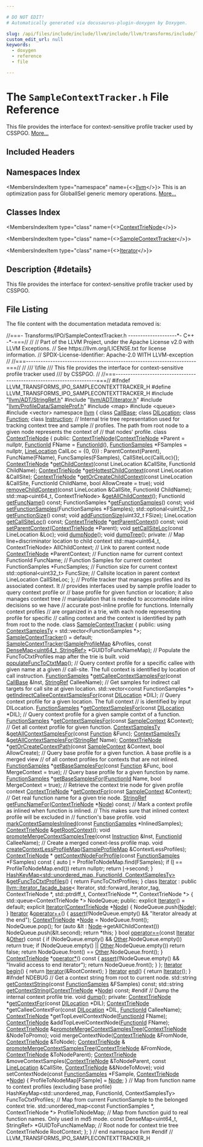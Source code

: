 ```yaml
---

# DO NOT EDIT!
# Automatically generated via docusaurus-plugin-doxygen by Doxygen.

slug: /api/files/include/include/llvm/include/llvm/transforms/include/llvm/transforms/ipo/samplecontexttracker-h
custom_edit_url: null
keywords:
  - doxygen
  - reference
  - file

---
```





# The `SampleContextTracker.h` File Reference

<DoxygenPage pluginConfig={pluginConfig}>

This file provides the interface for context-sensitive profile tracker used by CSSPGO. <a href="#details">More...</a>

## Included Headers

<IncludesList>
<IncludesListItem
  filePath="llvm/ADT/StringRef.h"
  permalink="/docs/api/files/include/include/llvm/include/llvm/adt/stringref-h"
  isLocal="true" />
<IncludesListItem
  filePath="llvm/ADT/iterator.h"
  permalink="/docs/api/files/include/include/llvm/include/llvm/adt/iterator-h"
  isLocal="true" />
<IncludesListItem
  filePath="llvm/ProfileData/SampleProf.h"
  permalink="/docs/api/files/include/include/llvm/include/llvm/profiledata/sampleprof-h"
  isLocal="true" />
<IncludesListItem
  filePath="map"
  permalink=""
  isLocal="false" />
<IncludesListItem
  filePath="queue"
  permalink=""
  isLocal="false" />
<IncludesListItem
  filePath="vector"
  permalink=""
  isLocal="false" />
</IncludesList>

## Namespaces Index

<MembersIndex>

<MembersIndexItem
  type="namespace"
  name={<><a href="/docs/api/namespaces/llvm">llvm</a></>}>
This is an optimization pass for GlobalISel generic memory operations. <a href="/docs/api/namespaces/llvm/#details">More...</a>
</MembersIndexItem>

</MembersIndex>

## Classes Index

<MembersIndex>

<MembersIndexItem
  type="class"
  name={<><a href="/docs/api/classes/llvm/contexttrienode">ContextTrieNode</a></>}>
</MembersIndexItem>

<MembersIndexItem
  type="class"
  name={<><a href="/docs/api/classes/llvm/samplecontexttracker">SampleContextTracker</a></>}>
</MembersIndexItem>

<MembersIndexItem
  type="class"
  name={<><a href="/docs/api/classes/llvm/samplecontexttracker/iterator">Iterator</a></>}>
</MembersIndexItem>

</MembersIndex>

## Description {#details}

This file provides the interface for context-sensitive profile tracker used by CSSPGO.

## File Listing

The file content with the documentation metadata removed is:

<ProgramListing>

<Link id="l00001" /><CodeLine lineNumber="1"><Highlight kind="comment">//===- Transforms/IPO/SampleContextTracker.h --------------------&#42;- C++ -&#42;-===//</Highlight><Highlight kind="normal"></Highlight></CodeLine>
<Link id="l00002" /><CodeLine lineNumber="2"><Highlight kind="normal"></Highlight><Highlight kind="comment">//</Highlight><Highlight kind="normal"></Highlight></CodeLine>
<Link id="l00003" /><CodeLine lineNumber="3"><Highlight kind="normal"></Highlight><Highlight kind="comment">// Part of the LLVM Project, under the Apache License v2.0 with LLVM Exceptions.</Highlight><Highlight kind="normal"></Highlight></CodeLine>
<Link id="l00004" /><CodeLine lineNumber="4"><Highlight kind="normal"></Highlight><Highlight kind="comment">// See https://llvm.org/LICENSE.txt for license information.</Highlight><Highlight kind="normal"></Highlight></CodeLine>
<Link id="l00005" /><CodeLine lineNumber="5"><Highlight kind="normal"></Highlight><Highlight kind="comment">// SPDX-License-Identifier: Apache-2.0 WITH LLVM-exception</Highlight><Highlight kind="normal"></Highlight></CodeLine>
<Link id="l00006" /><CodeLine lineNumber="6"><Highlight kind="normal"></Highlight><Highlight kind="comment">//</Highlight><Highlight kind="normal"></Highlight></CodeLine>
<Link id="l00007" /><CodeLine lineNumber="7"><Highlight kind="normal"></Highlight><Highlight kind="comment">//===----------------------------------------------------------------------===//</Highlight><Highlight kind="normal"></Highlight></CodeLine>
<Link id="l00008" /><CodeLine lineNumber="8"><Highlight kind="normal"></Highlight><Highlight kind="comment">//</Highlight><Highlight kind="comment"></Highlight></CodeLine>
<Link id="l00009" /><CodeLine lineNumber="9"><Highlight kind="comment">/// \\file</Highlight></CodeLine>
<Link id="l00010" /><CodeLine lineNumber="10"><Highlight kind="comment">/// This file provides the interface for context-sensitive profile tracker used</Highlight></CodeLine>
<Link id="l00011" /><CodeLine lineNumber="11"><Highlight kind="comment">/// by CSSPGO.</Highlight><Highlight kind="normal"></Highlight></CodeLine>
<Link id="l00012" /><CodeLine lineNumber="12"><Highlight kind="normal"></Highlight><Highlight kind="comment">//</Highlight><Highlight kind="normal"></Highlight></CodeLine>
<Link id="l00013" /><CodeLine lineNumber="13"><Highlight kind="normal"></Highlight><Highlight kind="comment">//===----------------------------------------------------------------------===//</Highlight><Highlight kind="normal"></Highlight></CodeLine>
<Link id="l00014" /><CodeLine lineNumber="14"><Highlight kind="normal"></Highlight></CodeLine>
<Link id="l00015" /><CodeLine lineNumber="15"><Highlight kind="normal"></Highlight><Highlight kind="preprocessor">#ifndef LLVM&#95;TRANSFORMS&#95;IPO&#95;SAMPLECONTEXTTRACKER&#95;H</Highlight><Highlight kind="normal"></Highlight></CodeLine>
<Link id="l00016" /><CodeLine lineNumber="16"><Highlight kind="normal"></Highlight><Highlight kind="preprocessor">#define LLVM&#95;TRANSFORMS&#95;IPO&#95;SAMPLECONTEXTTRACKER&#95;H</Highlight><Highlight kind="normal"></Highlight></CodeLine>
<Link id="l00017" /><CodeLine lineNumber="17"><Highlight kind="normal"></Highlight></CodeLine>
<Link id="l00018" /><CodeLine lineNumber="18"><Highlight kind="normal"></Highlight><Highlight kind="preprocessor">#include &quot;<a href="/docs/api/files/include/include/llvm/include/llvm/adt/stringref-h">llvm/ADT/StringRef.h</a>&quot;</Highlight><Highlight kind="normal"></Highlight></CodeLine>
<Link id="l00019" /><CodeLine lineNumber="19"><Highlight kind="normal"></Highlight><Highlight kind="preprocessor">#include &quot;<a href="/docs/api/files/include/include/llvm/include/llvm/adt/iterator-h">llvm/ADT/iterator.h</a>&quot;</Highlight><Highlight kind="normal"></Highlight></CodeLine>
<Link id="l00020" /><CodeLine lineNumber="20"><Highlight kind="normal"></Highlight><Highlight kind="preprocessor">#include &quot;<a href="/docs/api/files/include/include/llvm/include/llvm/profiledata/sampleprof-h">llvm/ProfileData/SampleProf.h</a>&quot;</Highlight><Highlight kind="normal"></Highlight></CodeLine>
<Link id="l00021" /><CodeLine lineNumber="21"><Highlight kind="normal"></Highlight><Highlight kind="preprocessor">#include &lt;map&gt;</Highlight><Highlight kind="normal"></Highlight></CodeLine>
<Link id="l00022" /><CodeLine lineNumber="22"><Highlight kind="normal"></Highlight><Highlight kind="preprocessor">#include &lt;queue&gt;</Highlight><Highlight kind="normal"></Highlight></CodeLine>
<Link id="l00023" /><CodeLine lineNumber="23"><Highlight kind="normal"></Highlight><Highlight kind="preprocessor">#include &lt;vector&gt;</Highlight><Highlight kind="normal"></Highlight></CodeLine>
<Link id="l00024" /><CodeLine lineNumber="24"><Highlight kind="normal"></Highlight></CodeLine>
<Link id="l00025" /><CodeLine lineNumber="25"><Highlight kind="normal"></Highlight><Highlight kind="keyword">namespace </Highlight><Highlight kind="normal"><a href="/docs/api/namespaces/llvm">llvm</a> &#123;</Highlight></CodeLine>
<Link id="l00026" /><CodeLine lineNumber="26"><Highlight kind="normal"></Highlight><Highlight kind="keyword">class </Highlight><Highlight kind="normal"><a href="/docs/api/classes/llvm/callbase">CallBase</a>;</Highlight></CodeLine>
<Link id="l00027" /><CodeLine lineNumber="27"><Highlight kind="normal"></Highlight><Highlight kind="keyword">class </Highlight><Highlight kind="normal"><a href="/docs/api/classes/llvm/dilocation">DILocation</a>;</Highlight></CodeLine>
<Link id="l00028" /><CodeLine lineNumber="28"><Highlight kind="normal"></Highlight><Highlight kind="keyword">class </Highlight><Highlight kind="normal"><a href="/docs/api/classes/llvm/function">Function</a>;</Highlight></CodeLine>
<Link id="l00029" /><CodeLine lineNumber="29"><Highlight kind="normal"></Highlight><Highlight kind="keyword">class </Highlight><Highlight kind="normal"><a href="/docs/api/classes/llvm/instruction">Instruction</a>;</Highlight></CodeLine>
<Link id="l00030" /><CodeLine lineNumber="30"><Highlight kind="normal"></Highlight></CodeLine>
<Link id="l00031" /><CodeLine lineNumber="31"><Highlight kind="normal"></Highlight><Highlight kind="comment">// Internal trie tree representation used for tracking context tree and sample</Highlight><Highlight kind="normal"></Highlight></CodeLine>
<Link id="l00032" /><CodeLine lineNumber="32"><Highlight kind="normal"></Highlight><Highlight kind="comment">// profiles. The path from root node to a given node represents the context of</Highlight><Highlight kind="normal"></Highlight></CodeLine>
<Link id="l00033" /><CodeLine lineNumber="33"><Highlight kind="normal"></Highlight><Highlight kind="comment">// that nodes&#39; profile.</Highlight><Highlight kind="normal"></Highlight></CodeLine>
<Link id="l00034" /><CodeLine lineNumber="34" lineLink="/docs/api/classes/llvm/contexttrienode"><Highlight kind="normal"></Highlight><Highlight kind="keyword">class </Highlight><Highlight kind="normal"><a href="/docs/api/classes/llvm/contexttrienode/#ad99cc0c31b712fcf6713422c0354c0e9">ContextTrieNode</a> &#123;</Highlight></CodeLine>
<Link id="l00035" /><CodeLine lineNumber="35"><Highlight kind="normal"></Highlight><Highlight kind="keyword">public</Highlight><Highlight kind="normal">:</Highlight></CodeLine>
<Link id="l00036" /><CodeLine lineNumber="36" lineLink="/docs/api/classes/llvm/contexttrienode/#ad99cc0c31b712fcf6713422c0354c0e9"><Highlight kind="normal">  <a href="/docs/api/classes/llvm/contexttrienode/#ad99cc0c31b712fcf6713422c0354c0e9">ContextTrieNode</a>(<a href="/docs/api/classes/llvm/contexttrienode/#ad99cc0c31b712fcf6713422c0354c0e9">ContextTrieNode</a> &#42;Parent = </Highlight><Highlight kind="keyword">nullptr</Highlight><Highlight kind="normal">,</Highlight></CodeLine>
<Link id="l00037" /><CodeLine lineNumber="37"><Highlight kind="normal">                  <a href="/docs/api/classes/llvm/sampleprof/functionid">FunctionId</a> FName = <a href="/docs/api/classes/llvm/sampleprof/functionid">FunctionId</a>(),</Highlight></CodeLine>
<Link id="l00038" /><CodeLine lineNumber="38"><Highlight kind="normal">                  <a href="/docs/api/classes/llvm/sampleprof/functionsamples">FunctionSamples</a> &#42;FSamples = </Highlight><Highlight kind="keyword">nullptr</Highlight><Highlight kind="normal">,</Highlight></CodeLine>
<Link id="l00039" /><CodeLine lineNumber="39"><Highlight kind="normal">                  <a href="/docs/api/structs/llvm/sampleprof/linelocation">LineLocation</a> CallLoc = &#123;0, 0&#125;)</Highlight></CodeLine>
<Link id="l00040" /><CodeLine lineNumber="40"><Highlight kind="normal">      : ParentContext(Parent), FuncName(FName), FuncSamples(FSamples),</Highlight></CodeLine>
<Link id="l00041" /><CodeLine lineNumber="41"><Highlight kind="normal">        CallSiteLoc(CallLoc)&#123;&#125;;</Highlight></CodeLine>
<Link id="l00042" /><CodeLine lineNumber="42"><Highlight kind="normal">  <a href="/docs/api/classes/llvm/contexttrienode/#ad99cc0c31b712fcf6713422c0354c0e9">ContextTrieNode</a> &#42;<a href="/docs/api/classes/llvm/contexttrienode/#ab05fd0aa0f2a966006e4b4bd448617e7">getChildContext</a>(</Highlight><Highlight kind="keyword">const</Highlight><Highlight kind="normal"> LineLocation &amp;CallSite,</Highlight></CodeLine>
<Link id="l00043" /><CodeLine lineNumber="43"><Highlight kind="normal">                                   FunctionId ChildName);</Highlight></CodeLine>
<Link id="l00044" /><CodeLine lineNumber="44"><Highlight kind="normal">  <a href="/docs/api/classes/llvm/contexttrienode/#ad99cc0c31b712fcf6713422c0354c0e9">ContextTrieNode</a> &#42;<a href="/docs/api/classes/llvm/contexttrienode/#a53db652fc4a21c80c9094604ee15c334">getHottestChildContext</a>(</Highlight><Highlight kind="keyword">const</Highlight><Highlight kind="normal"> LineLocation &amp;CallSite);</Highlight></CodeLine>
<Link id="l00045" /><CodeLine lineNumber="45"><Highlight kind="normal">  <a href="/docs/api/classes/llvm/contexttrienode/#ad99cc0c31b712fcf6713422c0354c0e9">ContextTrieNode</a> &#42;<a href="/docs/api/classes/llvm/contexttrienode/#a0aa47b79624491957a2ba676d69bd886">getOrCreateChildContext</a>(</Highlight><Highlight kind="keyword">const</Highlight><Highlight kind="normal"> LineLocation &amp;CallSite,</Highlight></CodeLine>
<Link id="l00046" /><CodeLine lineNumber="46"><Highlight kind="normal">                                           FunctionId ChildName,</Highlight></CodeLine>
<Link id="l00047" /><CodeLine lineNumber="47"><Highlight kind="normal">                                           </Highlight><Highlight kind="keywordtype">bool</Highlight><Highlight kind="normal"> AllowCreate = </Highlight><Highlight kind="keyword">true</Highlight><Highlight kind="normal">);</Highlight></CodeLine>
<Link id="l00048" /><CodeLine lineNumber="48"><Highlight kind="normal">  </Highlight><Highlight kind="keywordtype">void</Highlight><Highlight kind="normal"> <a href="/docs/api/classes/llvm/contexttrienode/#a77604ff4be17a6eb893f38f8e57d437a">removeChildContext</a>(</Highlight><Highlight kind="keyword">const</Highlight><Highlight kind="normal"> LineLocation &amp;CallSite, FunctionId ChildName);</Highlight></CodeLine>
<Link id="l00049" /><CodeLine lineNumber="49"><Highlight kind="normal">  std::map&lt;uint64&#95;t, ContextTrieNode&gt; &amp;<a href="/docs/api/classes/llvm/contexttrienode/#a0f957c3b9a4c1c915ff992784abea057">getAllChildContext</a>();</Highlight></CodeLine>
<Link id="l00050" /><CodeLine lineNumber="50"><Highlight kind="normal">  FunctionId <a href="/docs/api/classes/llvm/contexttrienode/#a8e8b7da0d22a72878bbaee1cca8bf5a1">getFuncName</a>() </Highlight><Highlight kind="keyword">const</Highlight><Highlight kind="normal">;</Highlight></CodeLine>
<Link id="l00051" /><CodeLine lineNumber="51"><Highlight kind="normal">  FunctionSamples &#42;<a href="/docs/api/classes/llvm/contexttrienode/#a247f427d8cb89802a69482144f937aaf">getFunctionSamples</a>() </Highlight><Highlight kind="keyword">const</Highlight><Highlight kind="normal">;</Highlight></CodeLine>
<Link id="l00052" /><CodeLine lineNumber="52"><Highlight kind="normal">  </Highlight><Highlight kind="keywordtype">void</Highlight><Highlight kind="normal"> <a href="/docs/api/classes/llvm/contexttrienode/#ac12abae83b7ced7abcade7bc0c1b791a">setFunctionSamples</a>(FunctionSamples &#42;FSamples);</Highlight></CodeLine>
<Link id="l00053" /><CodeLine lineNumber="53"><Highlight kind="normal">  std::optional&lt;uint32&#95;t&gt; <a href="/docs/api/classes/llvm/contexttrienode/#a3a6c65e5b3512f5973981d812400d7ad">getFunctionSize</a>() </Highlight><Highlight kind="keyword">const</Highlight><Highlight kind="normal">;</Highlight></CodeLine>
<Link id="l00054" /><CodeLine lineNumber="54"><Highlight kind="normal">  </Highlight><Highlight kind="keywordtype">void</Highlight><Highlight kind="normal"> <a href="/docs/api/classes/llvm/contexttrienode/#a8a0942f739b9b53953d448ebcff86f62">addFunctionSize</a>(uint32&#95;t FSize);</Highlight></CodeLine>
<Link id="l00055" /><CodeLine lineNumber="55"><Highlight kind="normal">  LineLocation <a href="/docs/api/classes/llvm/contexttrienode/#a225eff054e4076aff7702dd9369d0541">getCallSiteLoc</a>() </Highlight><Highlight kind="keyword">const</Highlight><Highlight kind="normal">;</Highlight></CodeLine>
<Link id="l00056" /><CodeLine lineNumber="56"><Highlight kind="normal">  <a href="/docs/api/classes/llvm/contexttrienode/#ad99cc0c31b712fcf6713422c0354c0e9">ContextTrieNode</a> &#42;<a href="/docs/api/classes/llvm/contexttrienode/#ab8bf97f262edd3ba302dc33322d8df9a">getParentContext</a>() </Highlight><Highlight kind="keyword">const</Highlight><Highlight kind="normal">;</Highlight></CodeLine>
<Link id="l00057" /><CodeLine lineNumber="57"><Highlight kind="normal">  </Highlight><Highlight kind="keywordtype">void</Highlight><Highlight kind="normal"> <a href="/docs/api/classes/llvm/contexttrienode/#a59fc5483fdf80df68af01f91ff84c1f4">setParentContext</a>(<a href="/docs/api/classes/llvm/contexttrienode/#ad99cc0c31b712fcf6713422c0354c0e9">ContextTrieNode</a> &#42;Parent);</Highlight></CodeLine>
<Link id="l00058" /><CodeLine lineNumber="58"><Highlight kind="normal">  </Highlight><Highlight kind="keywordtype">void</Highlight><Highlight kind="normal"> <a href="/docs/api/classes/llvm/contexttrienode/#a1c286e600646df09f49833c4d86410bf">setCallSiteLoc</a>(</Highlight><Highlight kind="keyword">const</Highlight><Highlight kind="normal"> LineLocation &amp;Loc);</Highlight></CodeLine>
<Link id="l00059" /><CodeLine lineNumber="59"><Highlight kind="normal">  </Highlight><Highlight kind="keywordtype">void</Highlight><Highlight kind="normal"> <a href="/docs/api/classes/llvm/contexttrienode/#a7093e7044301e523f3ce925334f12823">dumpNode</a>();</Highlight></CodeLine>
<Link id="l00060" /><CodeLine lineNumber="60"><Highlight kind="normal">  </Highlight><Highlight kind="keywordtype">void</Highlight><Highlight kind="normal"> <a href="/docs/api/classes/llvm/contexttrienode/#a81ea229aabd3a896f030b02f875bf748">dumpTree</a>();</Highlight></CodeLine>
<Link id="l00061" /><CodeLine lineNumber="61"><Highlight kind="normal"></Highlight></CodeLine>
<Link id="l00062" /><CodeLine lineNumber="62"><Highlight kind="normal"></Highlight><Highlight kind="keyword">private</Highlight><Highlight kind="normal">:</Highlight></CodeLine>
<Link id="l00063" /><CodeLine lineNumber="63"><Highlight kind="normal">  </Highlight><Highlight kind="comment">// Map line+discriminator location to child context</Highlight><Highlight kind="normal"></Highlight></CodeLine>
<Link id="l00064" /><CodeLine lineNumber="64"><Highlight kind="normal">  std::map&lt;uint64&#95;t, ContextTrieNode&gt; AllChildContext;</Highlight></CodeLine>
<Link id="l00065" /><CodeLine lineNumber="65"><Highlight kind="normal"></Highlight></CodeLine>
<Link id="l00066" /><CodeLine lineNumber="66"><Highlight kind="normal">  </Highlight><Highlight kind="comment">// Link to parent context node</Highlight><Highlight kind="normal"></Highlight></CodeLine>
<Link id="l00067" /><CodeLine lineNumber="67"><Highlight kind="normal">  <a href="/docs/api/classes/llvm/contexttrienode/#ad99cc0c31b712fcf6713422c0354c0e9">ContextTrieNode</a> &#42;ParentContext;</Highlight></CodeLine>
<Link id="l00068" /><CodeLine lineNumber="68"><Highlight kind="normal"></Highlight></CodeLine>
<Link id="l00069" /><CodeLine lineNumber="69"><Highlight kind="normal">  </Highlight><Highlight kind="comment">// Function name for current context</Highlight><Highlight kind="normal"></Highlight></CodeLine>
<Link id="l00070" /><CodeLine lineNumber="70"><Highlight kind="normal">  FunctionId FuncName;</Highlight></CodeLine>
<Link id="l00071" /><CodeLine lineNumber="71"><Highlight kind="normal"></Highlight></CodeLine>
<Link id="l00072" /><CodeLine lineNumber="72"><Highlight kind="normal">  </Highlight><Highlight kind="comment">// Function Samples for current context</Highlight><Highlight kind="normal"></Highlight></CodeLine>
<Link id="l00073" /><CodeLine lineNumber="73"><Highlight kind="normal">  FunctionSamples &#42;FuncSamples;</Highlight></CodeLine>
<Link id="l00074" /><CodeLine lineNumber="74"><Highlight kind="normal"></Highlight></CodeLine>
<Link id="l00075" /><CodeLine lineNumber="75"><Highlight kind="normal">  </Highlight><Highlight kind="comment">// Function size for current context</Highlight><Highlight kind="normal"></Highlight></CodeLine>
<Link id="l00076" /><CodeLine lineNumber="76"><Highlight kind="normal">  std::optional&lt;uint32&#95;t&gt; FuncSize;</Highlight></CodeLine>
<Link id="l00077" /><CodeLine lineNumber="77"><Highlight kind="normal"></Highlight></CodeLine>
<Link id="l00078" /><CodeLine lineNumber="78"><Highlight kind="normal">  </Highlight><Highlight kind="comment">// Callsite location in parent context</Highlight><Highlight kind="normal"></Highlight></CodeLine>
<Link id="l00079" /><CodeLine lineNumber="79"><Highlight kind="normal">  LineLocation CallSiteLoc;</Highlight></CodeLine>
<Link id="l00080" /><CodeLine lineNumber="80"><Highlight kind="normal">&#125;;</Highlight></CodeLine>
<Link id="l00081" /><CodeLine lineNumber="81"><Highlight kind="normal"></Highlight></CodeLine>
<Link id="l00082" /><CodeLine lineNumber="82"><Highlight kind="normal"></Highlight><Highlight kind="comment">// Profile tracker that manages profiles and its associated context. It</Highlight><Highlight kind="normal"></Highlight></CodeLine>
<Link id="l00083" /><CodeLine lineNumber="83"><Highlight kind="normal"></Highlight><Highlight kind="comment">// provides interfaces used by sample profile loader to query context profile or</Highlight><Highlight kind="normal"></Highlight></CodeLine>
<Link id="l00084" /><CodeLine lineNumber="84"><Highlight kind="normal"></Highlight><Highlight kind="comment">// base profile for given function or location; it also manages context tree</Highlight><Highlight kind="normal"></Highlight></CodeLine>
<Link id="l00085" /><CodeLine lineNumber="85"><Highlight kind="normal"></Highlight><Highlight kind="comment">// manipulation that is needed to accommodate inline decisions so we have</Highlight><Highlight kind="normal"></Highlight></CodeLine>
<Link id="l00086" /><CodeLine lineNumber="86"><Highlight kind="normal"></Highlight><Highlight kind="comment">// accurate post-inline profile for functions. Internally context profiles</Highlight><Highlight kind="normal"></Highlight></CodeLine>
<Link id="l00087" /><CodeLine lineNumber="87"><Highlight kind="normal"></Highlight><Highlight kind="comment">// are organized in a trie, with each node representing profile for specific</Highlight><Highlight kind="normal"></Highlight></CodeLine>
<Link id="l00088" /><CodeLine lineNumber="88"><Highlight kind="normal"></Highlight><Highlight kind="comment">// calling context and the context is identified by path from root to the node.</Highlight><Highlight kind="normal"></Highlight></CodeLine>
<Link id="l00089" /><CodeLine lineNumber="89" lineLink="/docs/api/classes/llvm/samplecontexttracker"><Highlight kind="normal"></Highlight><Highlight kind="keyword">class </Highlight><Highlight kind="normal"><a href="/docs/api/classes/llvm/samplecontexttracker/#af52a487243093c41b1250ff0f5d25f10">SampleContextTracker</a> &#123;</Highlight></CodeLine>
<Link id="l00090" /><CodeLine lineNumber="90"><Highlight kind="normal"></Highlight><Highlight kind="keyword">public</Highlight><Highlight kind="normal">:</Highlight></CodeLine>
<Link id="l00091" /><CodeLine lineNumber="91" lineLink="/docs/api/classes/llvm/samplecontexttracker/#a7a9b7d80dcef95b2edf085460d5980ae"><Highlight kind="normal">  </Highlight><Highlight kind="keyword">using </Highlight><Highlight kind="normal"><a href="/docs/api/classes/llvm/samplecontexttracker/#a7a9b7d80dcef95b2edf085460d5980ae">ContextSamplesTy</a> = std::vector&lt;FunctionSamples &#42;&gt;;</Highlight></CodeLine>
<Link id="l00092" /><CodeLine lineNumber="92"><Highlight kind="normal"></Highlight></CodeLine>
<Link id="l00093" /><CodeLine lineNumber="93" lineLink="/docs/api/classes/llvm/samplecontexttracker/#af52a487243093c41b1250ff0f5d25f10"><Highlight kind="normal">  <a href="/docs/api/classes/llvm/samplecontexttracker/#af52a487243093c41b1250ff0f5d25f10">SampleContextTracker</a>() = </Highlight><Highlight kind="keywordflow">default</Highlight><Highlight kind="normal">;</Highlight></CodeLine>
<Link id="l00094" /><CodeLine lineNumber="94"><Highlight kind="normal">  <a href="/docs/api/classes/llvm/samplecontexttracker/#af52a487243093c41b1250ff0f5d25f10">SampleContextTracker</a>(<a href="/docs/api/classes/llvm/sampleprof/sampleprofilemap">SampleProfileMap</a> &amp;Profiles,</Highlight></CodeLine>
<Link id="l00095" /><CodeLine lineNumber="95"><Highlight kind="normal">                       </Highlight><Highlight kind="keyword">const</Highlight><Highlight kind="normal"> <a href="/docs/api/classes/llvm/densemap">DenseMap&lt;uint64&#95;t, StringRef&gt;</a> &#42;GUIDToFuncNameMap);</Highlight></CodeLine>
<Link id="l00096" /><CodeLine lineNumber="96"><Highlight kind="normal">  </Highlight><Highlight kind="comment">// Populate the FuncToCtxtProfiles map after the trie is built.</Highlight><Highlight kind="normal"></Highlight></CodeLine>
<Link id="l00097" /><CodeLine lineNumber="97"><Highlight kind="normal">  </Highlight><Highlight kind="keywordtype">void</Highlight><Highlight kind="normal"> <a href="/docs/api/classes/llvm/samplecontexttracker/#a3f0ac0cd0b840c490d896fd333c79c51">populateFuncToCtxtMap</a>();</Highlight></CodeLine>
<Link id="l00098" /><CodeLine lineNumber="98"><Highlight kind="normal">  </Highlight><Highlight kind="comment">// Query context profile for a specific callee with given name at a given</Highlight><Highlight kind="normal"></Highlight></CodeLine>
<Link id="l00099" /><CodeLine lineNumber="99"><Highlight kind="normal">  </Highlight><Highlight kind="comment">// call-site. The full context is identified by location of call instruction.</Highlight><Highlight kind="normal"></Highlight></CodeLine>
<Link id="l00100" /><CodeLine lineNumber="100"><Highlight kind="normal">  <a href="/docs/api/classes/llvm/sampleprof/functionsamples">FunctionSamples</a> &#42;<a href="/docs/api/classes/llvm/samplecontexttracker/#af9a5eace41510a920670a82474022c7a">getCalleeContextSamplesFor</a>(</Highlight><Highlight kind="keyword">const</Highlight><Highlight kind="normal"> <a href="/docs/api/classes/llvm/callbase">CallBase</a> &amp;Inst,</Highlight></CodeLine>
<Link id="l00101" /><CodeLine lineNumber="101"><Highlight kind="normal">                                              <a href="/docs/api/classes/llvm/stringref">StringRef</a> CalleeName);</Highlight></CodeLine>
<Link id="l00102" /><CodeLine lineNumber="102"><Highlight kind="normal">  </Highlight><Highlight kind="comment">// Get samples for indirect call targets for call site at given location.</Highlight><Highlight kind="normal"></Highlight></CodeLine>
<Link id="l00103" /><CodeLine lineNumber="103"><Highlight kind="normal">  std::vector&lt;const FunctionSamples &#42;&gt;</Highlight></CodeLine>
<Link id="l00104" /><CodeLine lineNumber="104"><Highlight kind="normal">  <a href="/docs/api/classes/llvm/samplecontexttracker/#af2c5a7cbd593261dc632d06d8225c04d">getIndirectCalleeContextSamplesFor</a>(</Highlight><Highlight kind="keyword">const</Highlight><Highlight kind="normal"> <a href="/docs/api/classes/llvm/dilocation">DILocation</a> &#42;DIL);</Highlight></CodeLine>
<Link id="l00105" /><CodeLine lineNumber="105"><Highlight kind="normal">  </Highlight><Highlight kind="comment">// Query context profile for a given location. The full context</Highlight><Highlight kind="normal"></Highlight></CodeLine>
<Link id="l00106" /><CodeLine lineNumber="106"><Highlight kind="normal">  </Highlight><Highlight kind="comment">// is identified by input DILocation.</Highlight><Highlight kind="normal"></Highlight></CodeLine>
<Link id="l00107" /><CodeLine lineNumber="107"><Highlight kind="normal">  <a href="/docs/api/classes/llvm/sampleprof/functionsamples">FunctionSamples</a> &#42;<a href="/docs/api/classes/llvm/samplecontexttracker/#a75bd919afb45ef334b6e8fa723d4beb5">getContextSamplesFor</a>(</Highlight><Highlight kind="keyword">const</Highlight><Highlight kind="normal"> <a href="/docs/api/classes/llvm/dilocation">DILocation</a> &#42;DIL);</Highlight></CodeLine>
<Link id="l00108" /><CodeLine lineNumber="108"><Highlight kind="normal">  </Highlight><Highlight kind="comment">// Query context profile for a given sample contxt of a function.</Highlight><Highlight kind="normal"></Highlight></CodeLine>
<Link id="l00109" /><CodeLine lineNumber="109"><Highlight kind="normal">  <a href="/docs/api/classes/llvm/sampleprof/functionsamples">FunctionSamples</a> &#42;<a href="/docs/api/classes/llvm/samplecontexttracker/#a75bd919afb45ef334b6e8fa723d4beb5">getContextSamplesFor</a>(</Highlight><Highlight kind="keyword">const</Highlight><Highlight kind="normal"> <a href="/docs/api/classes/llvm/sampleprof/samplecontext">SampleContext</a> &amp;Context);</Highlight></CodeLine>
<Link id="l00110" /><CodeLine lineNumber="110"><Highlight kind="normal">  </Highlight><Highlight kind="comment">// Get all context profile for given function.</Highlight><Highlight kind="normal"></Highlight></CodeLine>
<Link id="l00111" /><CodeLine lineNumber="111"><Highlight kind="normal">  <a href="/docs/api/classes/llvm/samplecontexttracker/#a7a9b7d80dcef95b2edf085460d5980ae">ContextSamplesTy</a> &amp;<a href="/docs/api/classes/llvm/samplecontexttracker/#a83f63b9731fdab5bde79ae70ece636b9">getAllContextSamplesFor</a>(</Highlight><Highlight kind="keyword">const</Highlight><Highlight kind="normal"> <a href="/docs/api/classes/llvm/function">Function</a> &amp;Func);</Highlight></CodeLine>
<Link id="l00112" /><CodeLine lineNumber="112"><Highlight kind="normal">  <a href="/docs/api/classes/llvm/samplecontexttracker/#a7a9b7d80dcef95b2edf085460d5980ae">ContextSamplesTy</a> &amp;<a href="/docs/api/classes/llvm/samplecontexttracker/#a83f63b9731fdab5bde79ae70ece636b9">getAllContextSamplesFor</a>(<a href="/docs/api/classes/llvm/stringref">StringRef</a> Name);</Highlight></CodeLine>
<Link id="l00113" /><CodeLine lineNumber="113"><Highlight kind="normal">  <a href="/docs/api/classes/llvm/contexttrienode">ContextTrieNode</a> &#42;<a href="/docs/api/classes/llvm/samplecontexttracker/#a29ace6547e20981299820eb3779ceb51">getOrCreateContextPath</a>(</Highlight><Highlight kind="keyword">const</Highlight><Highlight kind="normal"> <a href="/docs/api/classes/llvm/sampleprof/samplecontext">SampleContext</a> &amp;Context,</Highlight></CodeLine>
<Link id="l00114" /><CodeLine lineNumber="114"><Highlight kind="normal">                                          </Highlight><Highlight kind="keywordtype">bool</Highlight><Highlight kind="normal"> AllowCreate);</Highlight></CodeLine>
<Link id="l00115" /><CodeLine lineNumber="115"><Highlight kind="normal">  </Highlight><Highlight kind="comment">// Query base profile for a given function. A base profile is a merged view</Highlight><Highlight kind="normal"></Highlight></CodeLine>
<Link id="l00116" /><CodeLine lineNumber="116"><Highlight kind="normal">  </Highlight><Highlight kind="comment">// of all context profiles for contexts that are not inlined.</Highlight><Highlight kind="normal"></Highlight></CodeLine>
<Link id="l00117" /><CodeLine lineNumber="117"><Highlight kind="normal">  <a href="/docs/api/classes/llvm/sampleprof/functionsamples">FunctionSamples</a> &#42;<a href="/docs/api/classes/llvm/samplecontexttracker/#a0b4a3e47e33b66648a8b870f6182c1f2">getBaseSamplesFor</a>(</Highlight><Highlight kind="keyword">const</Highlight><Highlight kind="normal"> <a href="/docs/api/classes/llvm/function">Function</a> &amp;Func,</Highlight></CodeLine>
<Link id="l00118" /><CodeLine lineNumber="118"><Highlight kind="normal">                                     </Highlight><Highlight kind="keywordtype">bool</Highlight><Highlight kind="normal"> MergeContext = </Highlight><Highlight kind="keyword">true</Highlight><Highlight kind="normal">);</Highlight></CodeLine>
<Link id="l00119" /><CodeLine lineNumber="119"><Highlight kind="normal">  </Highlight><Highlight kind="comment">// Query base profile for a given function by name.</Highlight><Highlight kind="normal"></Highlight></CodeLine>
<Link id="l00120" /><CodeLine lineNumber="120"><Highlight kind="normal">  <a href="/docs/api/classes/llvm/sampleprof/functionsamples">FunctionSamples</a> &#42;<a href="/docs/api/classes/llvm/samplecontexttracker/#a0b4a3e47e33b66648a8b870f6182c1f2">getBaseSamplesFor</a>(<a href="/docs/api/classes/llvm/sampleprof/functionid">FunctionId</a> Name,</Highlight></CodeLine>
<Link id="l00121" /><CodeLine lineNumber="121"><Highlight kind="normal">                                     </Highlight><Highlight kind="keywordtype">bool</Highlight><Highlight kind="normal"> MergeContext = </Highlight><Highlight kind="keyword">true</Highlight><Highlight kind="normal">);</Highlight></CodeLine>
<Link id="l00122" /><CodeLine lineNumber="122"><Highlight kind="normal">  </Highlight><Highlight kind="comment">// Retrieve the context trie node for given profile context</Highlight><Highlight kind="normal"></Highlight></CodeLine>
<Link id="l00123" /><CodeLine lineNumber="123"><Highlight kind="normal">  <a href="/docs/api/classes/llvm/contexttrienode">ContextTrieNode</a> &#42;<a href="/docs/api/classes/llvm/samplecontexttracker/#afabf889a9ec8cf67e7fbd0cbb4896114">getContextFor</a>(</Highlight><Highlight kind="keyword">const</Highlight><Highlight kind="normal"> <a href="/docs/api/classes/llvm/sampleprof/samplecontext">SampleContext</a> &amp;Context);</Highlight></CodeLine>
<Link id="l00124" /><CodeLine lineNumber="124"><Highlight kind="normal">  </Highlight><Highlight kind="comment">// Get real function name for a given trie node.</Highlight><Highlight kind="normal"></Highlight></CodeLine>
<Link id="l00125" /><CodeLine lineNumber="125"><Highlight kind="normal">  <a href="/docs/api/classes/llvm/stringref">StringRef</a> <a href="/docs/api/classes/llvm/samplecontexttracker/#a38619f3c2ad3874334865ce9543c03c6">getFuncNameFor</a>(<a href="/docs/api/classes/llvm/contexttrienode">ContextTrieNode</a> &#42;<a href="/docs/api/classes/node">Node</a>) </Highlight><Highlight kind="keyword">const</Highlight><Highlight kind="normal">;</Highlight></CodeLine>
<Link id="l00126" /><CodeLine lineNumber="126"><Highlight kind="normal">  </Highlight><Highlight kind="comment">// Mark a context profile as inlined when function is inlined.</Highlight><Highlight kind="normal"></Highlight></CodeLine>
<Link id="l00127" /><CodeLine lineNumber="127"><Highlight kind="normal">  </Highlight><Highlight kind="comment">// This makes sure that inlined context profile will be excluded in</Highlight><Highlight kind="normal"></Highlight></CodeLine>
<Link id="l00128" /><CodeLine lineNumber="128"><Highlight kind="normal">  </Highlight><Highlight kind="comment">// function&#39;s base profile.</Highlight><Highlight kind="normal"></Highlight></CodeLine>
<Link id="l00129" /><CodeLine lineNumber="129"><Highlight kind="normal">  </Highlight><Highlight kind="keywordtype">void</Highlight><Highlight kind="normal"> <a href="/docs/api/classes/llvm/samplecontexttracker/#aa144b495aee60da309a023d554952ac9">markContextSamplesInlined</a>(</Highlight><Highlight kind="keyword">const</Highlight><Highlight kind="normal"> <a href="/docs/api/classes/llvm/sampleprof/functionsamples">FunctionSamples</a> &#42;InlinedSamples);</Highlight></CodeLine>
<Link id="l00130" /><CodeLine lineNumber="130"><Highlight kind="normal">  <a href="/docs/api/classes/llvm/contexttrienode">ContextTrieNode</a> &amp;<a href="/docs/api/classes/llvm/samplecontexttracker/#a42ff5d19f024e956412b151ae3a095ec">getRootContext</a>();</Highlight></CodeLine>
<Link id="l00131" /><CodeLine lineNumber="131"><Highlight kind="normal">  </Highlight><Highlight kind="keywordtype">void</Highlight><Highlight kind="normal"> <a href="/docs/api/classes/llvm/samplecontexttracker/#a03cbc7841d2552fcd7639666975fa13c">promoteMergeContextSamplesTree</a>(</Highlight><Highlight kind="keyword">const</Highlight><Highlight kind="normal"> <a href="/docs/api/classes/llvm/instruction">Instruction</a> &amp;Inst,</Highlight></CodeLine>
<Link id="l00132" /><CodeLine lineNumber="132"><Highlight kind="normal">                                      <a href="/docs/api/classes/llvm/sampleprof/functionid">FunctionId</a> CalleeName);</Highlight></CodeLine>
<Link id="l00133" /><CodeLine lineNumber="133"><Highlight kind="normal"></Highlight></CodeLine>
<Link id="l00134" /><CodeLine lineNumber="134"><Highlight kind="normal">  </Highlight><Highlight kind="comment">// Create a merged conext-less profile map.</Highlight><Highlight kind="normal"></Highlight></CodeLine>
<Link id="l00135" /><CodeLine lineNumber="135"><Highlight kind="normal">  </Highlight><Highlight kind="keywordtype">void</Highlight><Highlight kind="normal"> <a href="/docs/api/classes/llvm/samplecontexttracker/#ac5b41c4e8db4215ef2a11b40cca0525d">createContextLessProfileMap</a>(<a href="/docs/api/classes/llvm/sampleprof/sampleprofilemap">SampleProfileMap</a> &amp;ContextLessProfiles);</Highlight></CodeLine>
<Link id="l00136" /><CodeLine lineNumber="136"><Highlight kind="normal">  <a href="/docs/api/classes/llvm/contexttrienode">ContextTrieNode</a> &#42;</Highlight></CodeLine>
<Link id="l00137" /><CodeLine lineNumber="137" lineLink="/docs/api/classes/llvm/samplecontexttracker/#a7484455941088a1d51ad0cb28671fc9c"><Highlight kind="normal">  <a href="/docs/api/classes/llvm/samplecontexttracker/#a7484455941088a1d51ad0cb28671fc9c">getContextNodeForProfile</a>(</Highlight><Highlight kind="keyword">const</Highlight><Highlight kind="normal"> <a href="/docs/api/classes/llvm/sampleprof/functionsamples">FunctionSamples</a> &#42;FSamples)</Highlight><Highlight kind="keyword"> const </Highlight><Highlight kind="normal">&#123;</Highlight></CodeLine>
<Link id="l00138" /><CodeLine lineNumber="138"><Highlight kind="normal">    </Highlight><Highlight kind="keyword">auto</Highlight><Highlight kind="normal"> <a href="/docs/api/files/lib/lib/support/md5-cpp/#ac0eafdc9ee161b71e7af98af736952fd">I</a> = ProfileToNodeMap.find(FSamples);</Highlight></CodeLine>
<Link id="l00139" /><CodeLine lineNumber="139"><Highlight kind="normal">    </Highlight><Highlight kind="keywordflow">if</Highlight><Highlight kind="normal"> (<a href="/docs/api/files/lib/lib/support/md5-cpp/#ac0eafdc9ee161b71e7af98af736952fd">I</a> == ProfileToNodeMap.end())</Highlight></CodeLine>
<Link id="l00140" /><CodeLine lineNumber="140"><Highlight kind="normal">      </Highlight><Highlight kind="keywordflow">return</Highlight><Highlight kind="normal"> </Highlight><Highlight kind="keyword">nullptr</Highlight><Highlight kind="normal">;</Highlight></CodeLine>
<Link id="l00141" /><CodeLine lineNumber="141"><Highlight kind="normal">    </Highlight><Highlight kind="keywordflow">return</Highlight><Highlight kind="normal"> <a href="/docs/api/files/lib/lib/support/md5-cpp/#ac0eafdc9ee161b71e7af98af736952fd">I</a>-&gt;second;</Highlight></CodeLine>
<Link id="l00142" /><CodeLine lineNumber="142"><Highlight kind="normal">  &#125;</Highlight></CodeLine>
<Link id="l00143" /><CodeLine lineNumber="143"><Highlight kind="normal">  <a href="/docs/api/classes/llvm/sampleprof/hashkeymap">HashKeyMap&lt;std::unordered&#95;map, FunctionId, ContextSamplesTy&gt;</a></Highlight></CodeLine>
<Link id="l00144" /><CodeLine lineNumber="144" lineLink="/docs/api/classes/llvm/samplecontexttracker/#a3148fcffe222bd1965a28fecde75ee4d"><Highlight kind="normal">      &amp;<a href="/docs/api/classes/llvm/samplecontexttracker/#a3148fcffe222bd1965a28fecde75ee4d">getFuncToCtxtProfiles</a>() &#123;</Highlight></CodeLine>
<Link id="l00145" /><CodeLine lineNumber="145"><Highlight kind="normal">    </Highlight><Highlight kind="keywordflow">return</Highlight><Highlight kind="normal"> FuncToCtxtProfiles;</Highlight></CodeLine>
<Link id="l00146" /><CodeLine lineNumber="146"><Highlight kind="normal">  &#125;</Highlight></CodeLine>
<Link id="l00147" /><CodeLine lineNumber="147"><Highlight kind="normal"></Highlight></CodeLine>
<Link id="l00148" /><CodeLine lineNumber="148" lineLink="/docs/api/classes/llvm/samplecontexttracker/iterator"><Highlight kind="normal">  </Highlight><Highlight kind="keyword">class </Highlight><Highlight kind="normal"><a href="/docs/api/classes/llvm/samplecontexttracker/iterator/#a6aa46fae42f28010bc0fb3dc2f9039b5">Iterator</a> : </Highlight><Highlight kind="keyword">public</Highlight><Highlight kind="normal"> <a href="/docs/api/classes/llvm/iterator-facade-base">llvm::iterator&#95;facade&#95;base</a>&lt;</Highlight></CodeLine>
<Link id="l00149" /><CodeLine lineNumber="149"><Highlight kind="normal">                       Iterator, std::forward&#95;iterator&#95;tag, ContextTrieNode &#42;,</Highlight></CodeLine>
<Link id="l00150" /><CodeLine lineNumber="150"><Highlight kind="normal">                       std::ptrdiff&#95;t, ContextTrieNode &#42;&#42;, ContextTrieNode &#42;&gt; &#123;</Highlight></CodeLine>
<Link id="l00151" /><CodeLine lineNumber="151"><Highlight kind="normal">    std::queue&lt;ContextTrieNode &#42;&gt; NodeQueue;</Highlight></CodeLine>
<Link id="l00152" /><CodeLine lineNumber="152"><Highlight kind="normal"></Highlight></CodeLine>
<Link id="l00153" /><CodeLine lineNumber="153"><Highlight kind="normal">  </Highlight><Highlight kind="keyword">public</Highlight><Highlight kind="normal">:</Highlight></CodeLine>
<Link id="l00154" /><CodeLine lineNumber="154" lineLink="/docs/api/classes/llvm/samplecontexttracker/iterator/#a6aa46fae42f28010bc0fb3dc2f9039b5"><Highlight kind="normal">    </Highlight><Highlight kind="keyword">explicit</Highlight><Highlight kind="normal"> <a href="/docs/api/classes/llvm/samplecontexttracker/iterator/#a6aa46fae42f28010bc0fb3dc2f9039b5">Iterator</a>() = </Highlight><Highlight kind="keywordflow">default</Highlight><Highlight kind="normal">;</Highlight></CodeLine>
<Link id="l00155" /><CodeLine lineNumber="155" lineLink="/docs/api/classes/llvm/samplecontexttracker/iterator/#a8d7e143a0d4a55bd8a3ecef3824a629a"><Highlight kind="normal">    </Highlight><Highlight kind="keyword">explicit</Highlight><Highlight kind="normal"> <a href="/docs/api/classes/llvm/samplecontexttracker/iterator/#a8d7e143a0d4a55bd8a3ecef3824a629a">Iterator</a>(<a href="/docs/api/classes/llvm/contexttrienode">ContextTrieNode</a> &#42;<a href="/docs/api/classes/node">Node</a>) &#123; NodeQueue.push(<a href="/docs/api/classes/node">Node</a>); &#125;</Highlight></CodeLine>
<Link id="l00156" /><CodeLine lineNumber="156" lineLink="/docs/api/classes/llvm/samplecontexttracker/iterator/#adfeacc62848aa8ed4bc4658ebd4d3591"><Highlight kind="normal">    <a href="/docs/api/classes/llvm/samplecontexttracker/iterator/#a6aa46fae42f28010bc0fb3dc2f9039b5">Iterator</a> &amp;<a href="/docs/api/classes/llvm/samplecontexttracker/iterator/#adfeacc62848aa8ed4bc4658ebd4d3591">operator++</a>() &#123;</Highlight></CodeLine>
<Link id="l00157" /><CodeLine lineNumber="157"><Highlight kind="normal">      <a href="/docs/api/files/lib/lib/target/lib/target/amdgpu/silowercontrolflow-cpp/#a4868c5d81c5ccc98c47aeab6244346a0">assert</a>(!NodeQueue.empty() &amp;&amp; </Highlight><Highlight kind="stringliteral">&quot;Iterator already at the end&quot;</Highlight><Highlight kind="normal">);</Highlight></CodeLine>
<Link id="l00158" /><CodeLine lineNumber="158"><Highlight kind="normal">      <a href="/docs/api/classes/llvm/contexttrienode">ContextTrieNode</a> &#42;<a href="/docs/api/classes/node">Node</a> = NodeQueue.front();</Highlight></CodeLine>
<Link id="l00159" /><CodeLine lineNumber="159"><Highlight kind="normal">      NodeQueue.pop();</Highlight></CodeLine>
<Link id="l00160" /><CodeLine lineNumber="160"><Highlight kind="normal">      </Highlight><Highlight kind="keywordflow">for</Highlight><Highlight kind="normal"> (</Highlight><Highlight kind="keyword">auto</Highlight><Highlight kind="normal"> &amp;It : <a href="/docs/api/classes/node">Node</a>-&gt;getAllChildContext())</Highlight></CodeLine>
<Link id="l00161" /><CodeLine lineNumber="161"><Highlight kind="normal">        NodeQueue.push(&amp;It.second);</Highlight></CodeLine>
<Link id="l00162" /><CodeLine lineNumber="162"><Highlight kind="normal">      </Highlight><Highlight kind="keywordflow">return</Highlight><Highlight kind="normal"> &#42;</Highlight><Highlight kind="keyword">this</Highlight><Highlight kind="normal">;</Highlight></CodeLine>
<Link id="l00163" /><CodeLine lineNumber="163"><Highlight kind="normal">    &#125;</Highlight></CodeLine>
<Link id="l00164" /><CodeLine lineNumber="164"><Highlight kind="normal"></Highlight></CodeLine>
<Link id="l00165" /><CodeLine lineNumber="165" lineLink="/docs/api/classes/llvm/samplecontexttracker/iterator/#a9ac0e48658e937f937aec3f31ff4dfc6"><Highlight kind="normal">    </Highlight><Highlight kind="keywordtype">bool</Highlight><Highlight kind="normal"> <a href="/docs/api/classes/llvm/samplecontexttracker/iterator/#a9ac0e48658e937f937aec3f31ff4dfc6">operator==</a>(</Highlight><Highlight kind="keyword">const</Highlight><Highlight kind="normal"> <a href="/docs/api/classes/llvm/samplecontexttracker/iterator/#a6aa46fae42f28010bc0fb3dc2f9039b5">Iterator</a> &amp;<a href="/docs/api/namespaces/llvm/#a9eb4f5b98b70ee4fab9614ed58282c1fa6311ae17c1ee52b36e68aaf4ad066387">Other</a>)</Highlight><Highlight kind="keyword"> const </Highlight><Highlight kind="normal">&#123;</Highlight></CodeLine>
<Link id="l00166" /><CodeLine lineNumber="166"><Highlight kind="normal">      </Highlight><Highlight kind="keywordflow">if</Highlight><Highlight kind="normal"> (NodeQueue.empty() &amp;&amp; <a href="/docs/api/namespaces/llvm/#a9eb4f5b98b70ee4fab9614ed58282c1fa6311ae17c1ee52b36e68aaf4ad066387">Other</a>.NodeQueue.empty())</Highlight></CodeLine>
<Link id="l00167" /><CodeLine lineNumber="167"><Highlight kind="normal">        </Highlight><Highlight kind="keywordflow">return</Highlight><Highlight kind="normal"> </Highlight><Highlight kind="keyword">true</Highlight><Highlight kind="normal">;</Highlight></CodeLine>
<Link id="l00168" /><CodeLine lineNumber="168"><Highlight kind="normal">      </Highlight><Highlight kind="keywordflow">if</Highlight><Highlight kind="normal"> (NodeQueue.empty() || <a href="/docs/api/namespaces/llvm/#a9eb4f5b98b70ee4fab9614ed58282c1fa6311ae17c1ee52b36e68aaf4ad066387">Other</a>.NodeQueue.empty())</Highlight></CodeLine>
<Link id="l00169" /><CodeLine lineNumber="169"><Highlight kind="normal">        </Highlight><Highlight kind="keywordflow">return</Highlight><Highlight kind="normal"> </Highlight><Highlight kind="keyword">false</Highlight><Highlight kind="normal">;</Highlight></CodeLine>
<Link id="l00170" /><CodeLine lineNumber="170"><Highlight kind="normal">      </Highlight><Highlight kind="keywordflow">return</Highlight><Highlight kind="normal"> NodeQueue.front() == <a href="/docs/api/namespaces/llvm/#a9eb4f5b98b70ee4fab9614ed58282c1fa6311ae17c1ee52b36e68aaf4ad066387">Other</a>.NodeQueue.front();</Highlight></CodeLine>
<Link id="l00171" /><CodeLine lineNumber="171"><Highlight kind="normal">    &#125;</Highlight></CodeLine>
<Link id="l00172" /><CodeLine lineNumber="172"><Highlight kind="normal"></Highlight></CodeLine>
<Link id="l00173" /><CodeLine lineNumber="173" lineLink="/docs/api/classes/llvm/samplecontexttracker/iterator/#af2da63eebccd68b8e3b08127f079c566"><Highlight kind="normal">    <a href="/docs/api/classes/llvm/contexttrienode">ContextTrieNode</a> &#42;<a href="/docs/api/classes/llvm/samplecontexttracker/iterator/#af2da63eebccd68b8e3b08127f079c566">operator&#42;</a>()</Highlight><Highlight kind="keyword"> const </Highlight><Highlight kind="normal">&#123;</Highlight></CodeLine>
<Link id="l00174" /><CodeLine lineNumber="174"><Highlight kind="normal">      <a href="/docs/api/files/lib/lib/target/lib/target/amdgpu/silowercontrolflow-cpp/#a4868c5d81c5ccc98c47aeab6244346a0">assert</a>(!NodeQueue.empty() &amp;&amp; </Highlight><Highlight kind="stringliteral">&quot;Invalid access to end iterator&quot;</Highlight><Highlight kind="normal">);</Highlight></CodeLine>
<Link id="l00175" /><CodeLine lineNumber="175"><Highlight kind="normal">      </Highlight><Highlight kind="keywordflow">return</Highlight><Highlight kind="normal"> NodeQueue.front();</Highlight></CodeLine>
<Link id="l00176" /><CodeLine lineNumber="176"><Highlight kind="normal">    &#125;</Highlight></CodeLine>
<Link id="l00177" /><CodeLine lineNumber="177"><Highlight kind="normal">  &#125;;</Highlight></CodeLine>
<Link id="l00178" /><CodeLine lineNumber="178"><Highlight kind="normal"></Highlight></CodeLine>
<Link id="l00179" /><CodeLine lineNumber="179" lineLink="/docs/api/classes/llvm/samplecontexttracker/#a83752b2f27a46b7f0bea80368cbe84f0"><Highlight kind="normal">  <a href="/docs/api/classes/llvm/samplecontexttracker/iterator">Iterator</a> <a href="/docs/api/classes/llvm/samplecontexttracker/#a83752b2f27a46b7f0bea80368cbe84f0">begin</a>() &#123; </Highlight><Highlight kind="keywordflow">return</Highlight><Highlight kind="normal"> <a href="/docs/api/classes/llvm/samplecontexttracker/iterator">Iterator</a>(&amp;RootContext); &#125;</Highlight></CodeLine>
<Link id="l00180" /><CodeLine lineNumber="180" lineLink="/docs/api/classes/llvm/samplecontexttracker/#acc29a07e94a407a336aeab6086cd3d0e"><Highlight kind="normal">  <a href="/docs/api/classes/llvm/samplecontexttracker/iterator">Iterator</a> <a href="/docs/api/classes/llvm/samplecontexttracker/#acc29a07e94a407a336aeab6086cd3d0e">end</a>() &#123; </Highlight><Highlight kind="keywordflow">return</Highlight><Highlight kind="normal"> <a href="/docs/api/classes/llvm/samplecontexttracker/iterator">Iterator</a>(); &#125;</Highlight></CodeLine>
<Link id="l00181" /><CodeLine lineNumber="181"><Highlight kind="normal"></Highlight></CodeLine>
<Link id="l00182" /><CodeLine lineNumber="182"><Highlight kind="normal"></Highlight><Highlight kind="preprocessor">#ifndef NDEBUG</Highlight><Highlight kind="normal"></Highlight></CodeLine>
<Link id="l00183" /><CodeLine lineNumber="183"><Highlight kind="normal">  </Highlight><Highlight kind="comment">// Get a context string from root to current node.</Highlight><Highlight kind="normal"></Highlight></CodeLine>
<Link id="l00184" /><CodeLine lineNumber="184"><Highlight kind="normal">  std::string <a href="/docs/api/classes/llvm/samplecontexttracker/#a4ea9ecee021e761f0e7dda19d1641840">getContextString</a>(</Highlight><Highlight kind="keyword">const</Highlight><Highlight kind="normal"> <a href="/docs/api/classes/llvm/sampleprof/functionsamples">FunctionSamples</a> &amp;FSamples) </Highlight><Highlight kind="keyword">const</Highlight><Highlight kind="normal">;</Highlight></CodeLine>
<Link id="l00185" /><CodeLine lineNumber="185"><Highlight kind="normal">  std::string <a href="/docs/api/classes/llvm/samplecontexttracker/#a4ea9ecee021e761f0e7dda19d1641840">getContextString</a>(<a href="/docs/api/classes/llvm/contexttrienode">ContextTrieNode</a> &#42;<a href="/docs/api/classes/node">Node</a>) </Highlight><Highlight kind="keyword">const</Highlight><Highlight kind="normal">;</Highlight></CodeLine>
<Link id="l00186" /><CodeLine lineNumber="186"><Highlight kind="normal"></Highlight><Highlight kind="preprocessor">#endif</Highlight><Highlight kind="normal"></Highlight></CodeLine>
<Link id="l00187" /><CodeLine lineNumber="187"><Highlight kind="normal">  </Highlight><Highlight kind="comment">// Dump the internal context profile trie.</Highlight><Highlight kind="normal"></Highlight></CodeLine>
<Link id="l00188" /><CodeLine lineNumber="188"><Highlight kind="normal">  </Highlight><Highlight kind="keywordtype">void</Highlight><Highlight kind="normal"> <a href="/docs/api/classes/llvm/samplecontexttracker/#a7e92cc2ea24816c72aa10eda98125171">dump</a>();</Highlight></CodeLine>
<Link id="l00189" /><CodeLine lineNumber="189"><Highlight kind="normal"></Highlight></CodeLine>
<Link id="l00190" /><CodeLine lineNumber="190"><Highlight kind="normal"></Highlight><Highlight kind="keyword">private</Highlight><Highlight kind="normal">:</Highlight></CodeLine>
<Link id="l00191" /><CodeLine lineNumber="191"><Highlight kind="normal">  <a href="/docs/api/classes/llvm/contexttrienode">ContextTrieNode</a> &#42;<a href="/docs/api/classes/llvm/samplecontexttracker/#afabf889a9ec8cf67e7fbd0cbb4896114">getContextFor</a>(</Highlight><Highlight kind="keyword">const</Highlight><Highlight kind="normal"> <a href="/docs/api/classes/llvm/dilocation">DILocation</a> &#42;DIL);</Highlight></CodeLine>
<Link id="l00192" /><CodeLine lineNumber="192"><Highlight kind="normal">  <a href="/docs/api/classes/llvm/contexttrienode">ContextTrieNode</a> &#42;getCalleeContextFor(</Highlight><Highlight kind="keyword">const</Highlight><Highlight kind="normal"> <a href="/docs/api/classes/llvm/dilocation">DILocation</a> &#42;DIL,</Highlight></CodeLine>
<Link id="l00193" /><CodeLine lineNumber="193"><Highlight kind="normal">                                       <a href="/docs/api/classes/llvm/sampleprof/functionid">FunctionId</a> CalleeName);</Highlight></CodeLine>
<Link id="l00194" /><CodeLine lineNumber="194"><Highlight kind="normal">  <a href="/docs/api/classes/llvm/contexttrienode">ContextTrieNode</a> &#42;getTopLevelContextNode(<a href="/docs/api/classes/llvm/sampleprof/functionid">FunctionId</a> FName);</Highlight></CodeLine>
<Link id="l00195" /><CodeLine lineNumber="195"><Highlight kind="normal">  <a href="/docs/api/classes/llvm/contexttrienode">ContextTrieNode</a> &amp;addTopLevelContextNode(<a href="/docs/api/classes/llvm/sampleprof/functionid">FunctionId</a> FName);</Highlight></CodeLine>
<Link id="l00196" /><CodeLine lineNumber="196"><Highlight kind="normal">  <a href="/docs/api/classes/llvm/contexttrienode">ContextTrieNode</a> &amp;<a href="/docs/api/classes/llvm/samplecontexttracker/#a03cbc7841d2552fcd7639666975fa13c">promoteMergeContextSamplesTree</a>(<a href="/docs/api/classes/llvm/contexttrienode">ContextTrieNode</a> &amp;NodeToPromo);</Highlight></CodeLine>
<Link id="l00197" /><CodeLine lineNumber="197"><Highlight kind="normal">  </Highlight><Highlight kind="keywordtype">void</Highlight><Highlight kind="normal"> mergeContextNode(<a href="/docs/api/classes/llvm/contexttrienode">ContextTrieNode</a> &amp;FromNode, <a href="/docs/api/classes/llvm/contexttrienode">ContextTrieNode</a> &amp;ToNode);</Highlight></CodeLine>
<Link id="l00198" /><CodeLine lineNumber="198"><Highlight kind="normal">  <a href="/docs/api/classes/llvm/contexttrienode">ContextTrieNode</a> &amp;</Highlight></CodeLine>
<Link id="l00199" /><CodeLine lineNumber="199"><Highlight kind="normal">  <a href="/docs/api/classes/llvm/samplecontexttracker/#a03cbc7841d2552fcd7639666975fa13c">promoteMergeContextSamplesTree</a>(<a href="/docs/api/classes/llvm/contexttrienode">ContextTrieNode</a> &amp;FromNode,</Highlight></CodeLine>
<Link id="l00200" /><CodeLine lineNumber="200"><Highlight kind="normal">                                 <a href="/docs/api/classes/llvm/contexttrienode">ContextTrieNode</a> &amp;ToNodeParent);</Highlight></CodeLine>
<Link id="l00201" /><CodeLine lineNumber="201"><Highlight kind="normal">  <a href="/docs/api/classes/llvm/contexttrienode">ContextTrieNode</a> &amp;moveContextSamples(<a href="/docs/api/classes/llvm/contexttrienode">ContextTrieNode</a> &amp;ToNodeParent,</Highlight></CodeLine>
<Link id="l00202" /><CodeLine lineNumber="202"><Highlight kind="normal">                                      </Highlight><Highlight kind="keyword">const</Highlight><Highlight kind="normal"> <a href="/docs/api/structs/llvm/sampleprof/linelocation">LineLocation</a> &amp;CallSite,</Highlight></CodeLine>
<Link id="l00203" /><CodeLine lineNumber="203"><Highlight kind="normal">                                      <a href="/docs/api/classes/llvm/contexttrienode">ContextTrieNode</a> &amp;&amp;NodeToMove);</Highlight></CodeLine>
<Link id="l00204" /><CodeLine lineNumber="204"><Highlight kind="normal">  </Highlight><Highlight kind="keywordtype">void</Highlight><Highlight kind="normal"> setContextNode(</Highlight><Highlight kind="keyword">const</Highlight><Highlight kind="normal"> <a href="/docs/api/classes/llvm/sampleprof/functionsamples">FunctionSamples</a> &#42;FSample, <a href="/docs/api/classes/llvm/contexttrienode">ContextTrieNode</a> &#42;<a href="/docs/api/classes/node">Node</a>) &#123;</Highlight></CodeLine>
<Link id="l00205" /><CodeLine lineNumber="205"><Highlight kind="normal">    ProfileToNodeMap&#91;FSample&#93; = <a href="/docs/api/classes/node">Node</a>;</Highlight></CodeLine>
<Link id="l00206" /><CodeLine lineNumber="206"><Highlight kind="normal">  &#125;</Highlight></CodeLine>
<Link id="l00207" /><CodeLine lineNumber="207"><Highlight kind="normal">  </Highlight><Highlight kind="comment">// Map from function name to context profiles (excluding base profile)</Highlight><Highlight kind="normal"></Highlight></CodeLine>
<Link id="l00208" /><CodeLine lineNumber="208"><Highlight kind="normal">  HashKeyMap&lt;std::unordered&#95;map, FunctionId, ContextSamplesTy&gt;</Highlight></CodeLine>
<Link id="l00209" /><CodeLine lineNumber="209"><Highlight kind="normal">      FuncToCtxtProfiles;</Highlight></CodeLine>
<Link id="l00210" /><CodeLine lineNumber="210"><Highlight kind="normal"></Highlight></CodeLine>
<Link id="l00211" /><CodeLine lineNumber="211"><Highlight kind="normal">  </Highlight><Highlight kind="comment">// Map from current FunctionSample to the belonged context trie.</Highlight><Highlight kind="normal"></Highlight></CodeLine>
<Link id="l00212" /><CodeLine lineNumber="212"><Highlight kind="normal">  std::unordered&#95;map&lt;const FunctionSamples &#42;, ContextTrieNode &#42;&gt;</Highlight></CodeLine>
<Link id="l00213" /><CodeLine lineNumber="213"><Highlight kind="normal">      ProfileToNodeMap;</Highlight></CodeLine>
<Link id="l00214" /><CodeLine lineNumber="214"><Highlight kind="normal"></Highlight></CodeLine>
<Link id="l00215" /><CodeLine lineNumber="215"><Highlight kind="normal">  </Highlight><Highlight kind="comment">// Map from function guid to real function names. Only used in md5 mode.</Highlight><Highlight kind="normal"></Highlight></CodeLine>
<Link id="l00216" /><CodeLine lineNumber="216"><Highlight kind="normal">  </Highlight><Highlight kind="keyword">const</Highlight><Highlight kind="normal"> DenseMap&lt;uint64&#95;t, StringRef&gt; &#42;GUIDToFuncNameMap;</Highlight></CodeLine>
<Link id="l00217" /><CodeLine lineNumber="217"><Highlight kind="normal"></Highlight></CodeLine>
<Link id="l00218" /><CodeLine lineNumber="218"><Highlight kind="normal">  </Highlight><Highlight kind="comment">// Root node for context trie tree</Highlight><Highlight kind="normal"></Highlight></CodeLine>
<Link id="l00219" /><CodeLine lineNumber="219"><Highlight kind="normal">  ContextTrieNode RootContext;</Highlight></CodeLine>
<Link id="l00220" /><CodeLine lineNumber="220"><Highlight kind="normal">&#125;;</Highlight></CodeLine>
<Link id="l00221" /><CodeLine lineNumber="221"><Highlight kind="normal"></Highlight></CodeLine>
<Link id="l00222" /><CodeLine lineNumber="222"><Highlight kind="normal">&#125; </Highlight><Highlight kind="comment">// end namespace llvm</Highlight><Highlight kind="normal"></Highlight></CodeLine>
<Link id="l00223" /><CodeLine lineNumber="223"><Highlight kind="normal"></Highlight><Highlight kind="preprocessor">#endif </Highlight><Highlight kind="comment">// LLVM&#95;TRANSFORMS&#95;IPO&#95;SAMPLECONTEXTTRACKER&#95;H</Highlight><Highlight kind="normal"></Highlight></CodeLine>

</ProgramListing>

</DoxygenPage>
